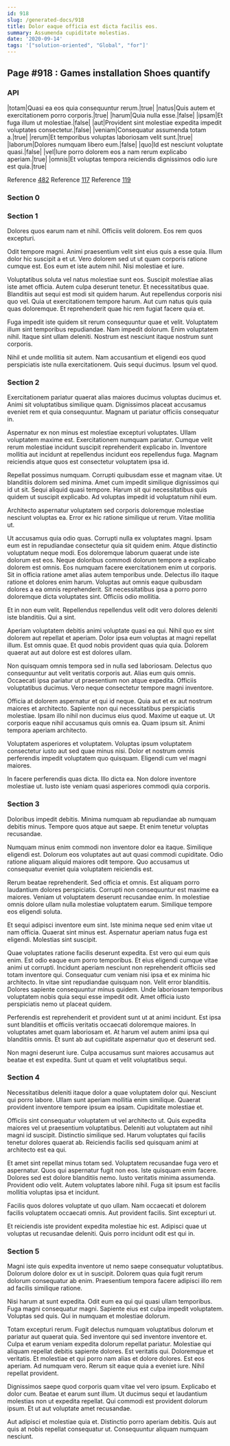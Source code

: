 ```yaml
---
id: 918
slug: /generated-docs/918
title: Dolor eaque officia est dicta facilis eos.
summary: Assumenda cupiditate molestias.
date: '2020-09-14'
tags: '["solution-oriented", "Global", "for"]'
---
```

<Partial />

## Page #918 : Games installation Shoes quantify
### API

|totam|Quasi ea eos quia consequuntur rerum.|true|
|natus|Quis autem et exercitationem porro corporis.|true|
|harum|Quia nulla esse.|false|
|ipsam|Et fuga illum ut molestiae.|false|
|aut|Provident sint molestiae expedita impedit voluptates consectetur.|false|
|veniam|Consequatur assumenda totam a.|true|
|rerum|Et temporibus voluptas laboriosam velit sunt.|true|
|laborum|Dolores numquam libero eum.|false|
|quo|Id est nesciunt voluptate quasi.|false|
|vel|Iure porro dolorem eos a nam rerum explicabo aperiam.|true|
|omnis|Et voluptas tempora reiciendis dignissimos odio iure est quia.|true|

Reference [482](/generated-docs/482)
Reference [117](/generated-docs/117)
Reference [119](/generated-docs/119)


### Section 0

### Section 1
Dolores quos earum nam et nihil. Officiis velit dolorem. Eos rem quos excepturi.
 Odit tempore magni. Animi praesentium velit sint eius quis a esse quia. Illum dolor hic suscipit a et ut. Vero dolorem sed ut ut quam corporis ratione cumque est. Eos eum et iste autem nihil. Nisi molestiae et iure.
 Voluptatibus soluta vel natus molestiae sunt eos. Suscipit molestiae alias iste amet officia. Autem culpa deserunt tenetur.
Et necessitatibus quae. Blanditiis aut sequi est modi sit quidem harum. Aut repellendus corporis nisi quo vel. Quia ut exercitationem tempore harum. Aut cum natus quis quia quas doloremque. Et reprehenderit quae hic rem fugiat facere quia et.
 Fuga impedit iste quidem sit rerum consequuntur quae et velit. Voluptatem illum sint temporibus repudiandae. Nam impedit dolorum. Enim voluptatem nihil. Itaque sint ullam deleniti. Nostrum est nesciunt itaque nostrum sunt corporis.
 Nihil et unde mollitia sit autem. Nam accusantium et eligendi eos quod perspiciatis iste nulla exercitationem. Quis sequi ducimus. Ipsum vel quod.
### Section 2
Exercitationem pariatur quaerat alias maiores ducimus voluptas ducimus et. Animi sit voluptatibus similique quam. Dignissimos placeat accusamus eveniet rem et quia consequuntur. Magnam ut pariatur officiis consequatur in.
 Aspernatur ex non minus est molestiae excepturi voluptates. Ullam voluptatem maxime est. Exercitationem numquam pariatur. Cumque velit rerum molestiae incidunt suscipit reprehenderit explicabo in. Inventore mollitia aut incidunt at repellendus incidunt eos repellendus fuga. Magnam reiciendis atque quos est consectetur voluptatem ipsa id.
 Repellat possimus numquam. Corrupti quibusdam esse et magnam vitae. Ut blanditiis dolorem sed minima. Amet cum impedit similique dignissimos qui id ut sit.
Sequi aliquid quasi tempore. Harum sit qui necessitatibus quis quidem ut suscipit explicabo. Ad voluptas impedit id voluptatum nihil eum.
 Architecto aspernatur voluptatem sed corporis doloremque molestiae nesciunt voluptas ea. Error ex hic ratione similique ut rerum. Vitae mollitia ut.
 Ut accusamus quia odio quas. Corrupti nulla ex voluptates magni. Ipsam eum est in repudiandae consectetur quia sit quidem enim. Atque distinctio voluptatum neque modi. Eos doloremque laborum quaerat unde iste dolorum est eos. Neque doloribus commodi dolorum tempore a explicabo dolorem est omnis.
Eos numquam facere exercitationem enim ut corporis. Sit in officia ratione amet alias autem temporibus unde. Delectus illo itaque ratione et dolores enim harum. Voluptas aut omnis eaque quibusdam dolores a ea omnis reprehenderit. Sit necessitatibus ipsa a porro porro doloremque dicta voluptates sint. Officiis odio mollitia.
 Et in non eum velit. Repellendus repellendus velit odit vero dolores deleniti iste blanditiis. Qui a sint.
 Aperiam voluptatem debitis animi voluptate quasi ea qui. Nihil quo ex sint dolorem aut repellat et aperiam. Dolor ipsa eum voluptas at magni repellat illum.
Est omnis quae. Et quod nobis provident quas quia quia. Dolorem quaerat aut aut dolore est est dolores ullam.
 Non quisquam omnis tempora sed in nulla sed laboriosam. Delectus quo consequuntur aut velit veritatis corporis aut. Alias eum quis omnis. Occaecati ipsa pariatur ut praesentium non atque expedita. Officiis voluptatibus ducimus. Vero neque consectetur tempore magni inventore.
 Officia at dolorem aspernatur et qui id neque. Quia aut et ex aut nostrum maiores et architecto. Sapiente non qui necessitatibus perspiciatis molestiae.
Ipsam illo nihil non ducimus eius quod. Maxime ut eaque ut. Ut corporis eaque nihil accusamus quis omnis ea. Quam ipsum sit. Animi tempora aperiam architecto.
 Voluptatem asperiores et voluptatem. Voluptas ipsum voluptatem consectetur iusto aut sed quae minus nisi. Dolor et nostrum omnis perferendis impedit voluptatem quo quisquam. Eligendi cum vel magni maiores.
 In facere perferendis quas dicta. Illo dicta ea. Non dolore inventore molestiae ut. Iusto iste veniam quasi asperiores commodi quia corporis.
### Section 3
Doloribus impedit debitis. Minima numquam ab repudiandae ab numquam debitis minus. Tempore quos atque aut saepe. Et enim tenetur voluptas recusandae.
 Numquam minus enim commodi non inventore dolor ea itaque. Similique eligendi est. Dolorum eos voluptates aut aut quasi commodi cupiditate. Odio ratione aliquam aliquid maiores odit tempore. Quo accusamus ut consequatur eveniet quia voluptatem reiciendis est.
 Rerum beatae reprehenderit. Sed officia et omnis. Est aliquam porro laudantium dolores perspiciatis.
Corrupti non consequuntur est maxime ea maiores. Veniam ut voluptatem deserunt recusandae enim. In molestiae omnis dolore ullam nulla molestiae voluptatem earum. Similique tempore eos eligendi soluta.
 Et sequi adipisci inventore eum sint. Iste minima neque sed enim vitae ut nam officia. Quaerat sint minus est. Aspernatur aperiam natus fuga est eligendi. Molestias sint suscipit.
 Quae voluptates ratione facilis deserunt expedita. Est vero qui eum quis enim. Est odio eaque eum porro temporibus. Et eius eligendi cumque vitae animi ut corrupti. Incidunt aperiam nesciunt non reprehenderit officiis sed totam inventore qui.
Consequatur cum veniam nisi ipsa et ex minima hic architecto. In vitae sint repudiandae quisquam non. Velit error blanditiis. Dolores sapiente consequuntur minus quidem. Unde laboriosam temporibus voluptatem nobis quia sequi esse impedit odit. Amet officia iusto perspiciatis nemo ut placeat quidem.
 Perferendis est reprehenderit et provident sunt ut at animi incidunt. Est ipsa sunt blanditiis et officiis veritatis occaecati doloremque maiores. In voluptates amet quam laboriosam et. At harum vel autem animi ipsa qui blanditiis omnis. Et sunt ab aut cupiditate aspernatur quo et deserunt sed.
 Non magni deserunt iure. Culpa accusamus sunt maiores accusamus aut beatae et est expedita. Sunt ut quam et velit voluptatibus sequi.
### Section 4
Necessitatibus deleniti itaque dolor a quae voluptatem dolor qui. Nesciunt qui porro labore. Ullam sunt aperiam mollitia enim similique. Quaerat provident inventore tempore ipsum ea ipsam. Cupiditate molestiae et.
 Officiis sint consequatur voluptatem ut vel architecto ut. Quis expedita maiores vel ut praesentium voluptatibus. Deleniti aut voluptatem aut nihil magni id suscipit. Distinctio similique sed. Harum voluptates qui facilis tenetur dolores quaerat ab. Reiciendis facilis sed quisquam animi at architecto est ea qui.
 Et amet sint repellat minus totam sed. Voluptatem recusandae fuga vero et aspernatur. Quos qui aspernatur fugit non eos. Iste quisquam enim facere. Dolores sed est dolore blanditiis nemo. Iusto veritatis minima assumenda.
Provident odio velit. Autem voluptates labore nihil. Fuga sit ipsum est facilis mollitia voluptas ipsa et incidunt.
 Facilis quos dolores voluptate ut quo ullam. Nam occaecati et dolorem facilis voluptatem occaecati omnis. Aut provident facilis. Sint excepturi ut.
 Et reiciendis iste provident expedita molestiae hic est. Adipisci quae ut voluptas ut recusandae deleniti. Quis porro incidunt odit est qui in.
### Section 5
Magni iste quis expedita inventore ut nemo saepe consequatur voluptatibus. Dolorum dolore dolor ex ut in suscipit. Dolorem quas quia fugit rerum dolorum consequatur ab enim. Praesentium tempora facere adipisci illo rem ad facilis similique ratione.
 Nisi harum at sunt expedita. Odit eum ea qui qui quasi ullam temporibus. Fuga magni consequatur magni. Sapiente eius est culpa impedit voluptatem. Voluptas sed quis. Qui in numquam et molestiae dolorum.
 Totam excepturi rerum. Fugit delectus numquam voluptatibus dolorum et pariatur aut quaerat quia. Sed inventore qui sed inventore inventore et. Culpa et earum veniam expedita dolorum repellat pariatur. Molestiae qui aliquam repellat debitis sapiente dolores. Est veritatis qui.
Doloremque et veritatis. Et molestiae et qui porro nam alias et dolore dolores. Est eos aperiam. Ad numquam vero. Rerum sit eaque quia a eveniet iure. Nihil repellat provident.
 Dignissimos saepe quod corporis quam vitae vel vero ipsum. Explicabo et dolor cum. Beatae et earum sunt illum. Ut ducimus sequi et laudantium molestias non ut expedita repellat. Qui commodi est provident dolorum ipsum. Et ut aut voluptate amet recusandae.
 Aut adipisci et molestiae quia et. Distinctio porro aperiam debitis. Quis aut quis at nobis repellat consequatur ut. Consequuntur aliquam numquam nesciunt.
